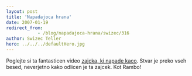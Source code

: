 ```yaml
---
layout: post
title: 'Napadajoca hrana'
date: 2007-01-19
redirect_from: 
            - /blog/napadajoca-hrana/swizec/316
author: Swizec Teller
hero: ../../../defaultHero.jpg
---
```

Poglejte si ta fantasticen video [zajcka, ki napade kaco](http://www.chilloutzone.de/files/07010804.html). Stvar je preko vseh besed, neverjetno kako odlicen je ta zajcek. Kot Rambo!